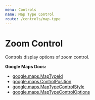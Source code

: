 ```yaml
---
menu: Controls
name: Map Type Control
route: /controls/map-type
---
```



# Zoom Control

Controls display options of zoom control.

**Google Maps Docs:**

- [google.maps.MapTypeId](https://developers.google.com/maps/documentation/javascript/reference#MapTypeId)
- [google.maps.ControlPosition](https://developers.google.com/maps/documentation/javascript/reference#ControlPosition)
- [google.maps.MapTypeControlStyle](https://developers.google.com/maps/documentation/javascript/reference#MapTypeControlStyle)
- [google.maps.MapTypeControlOptions](https://developers.google.com/maps/documentation/javascript/reference#MapTypeControlOptions)

<Playground>
  <DocsMap
    zoom={8}
    center={{ lat: 36, lng: -122 }}
  >
    <MapTypeControl
      style="DEFAULT"
      position="TOP_CENTER"
      mapTypeIds={['HYBRID', 'ROADMAP', 'SATELLITE', 'TERRAIN']}
    />
  </DocsMap>
</Playground>

<PropsTable of={MapTypeControl} />
